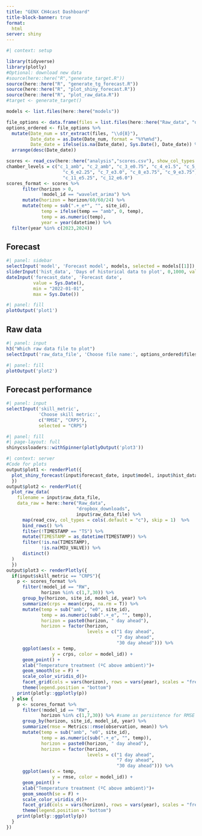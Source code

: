 ```yaml
---
title: "GENX CH4cast Dashboard"
title-block-banner: true
format: 
  html
server: shiny
---
```


```r
#| context: setup

library(tidyverse)
library(plotly)
#Optional: download new data
#source(here::here("R","generate_target.R"))
source(here::here("R", "generate_tg_forecast.R"))
source(here::here("R", "plot_shiny_forecast.R"))
source(here::here("R", "plot_raw_data.R"))
#target <- generate_target()

models <- list.files(here::here("models"))

file_options <- data.frame(files = list.files(here::here("Raw_data", "dropbox_downloads")))
options_ordered <- file_options %>%
  mutate(Date_num = str_extract(files, "\\d{8}"),
         Date_date = as.Date(Date_num, format = "%Y%m%d"),
         Date_date = ifelse(is.na(Date_date), Sys.Date(), Date_date)) %>%
  arrange(desc(Date_date))

scores <- read_csv(here::here("analysis","scores.csv"), show_col_types = F)
chamber_levels = c("c_1_amb", "c_2_amb", "c_3_e0.75", "c_4_e1.5", "c_5_e2.25",
                     "c_6_e2.25", "c_7_e3.0", "c_8_e3.75", "c_9_e3.75", "c_10_e4.5",
                     "c_11_e5.25", "c_12_e6.0")
scores_format <- scores %>%
      filter(horizon > 0,
             !model_id == "wavelet_arima") %>%
      mutate(horizon = horizon/60/60/24) %>%
      mutate(temp = sub(".+_e*", "", site_id),
             temp = ifelse(temp == "amb", 0, temp),
             temp = as.numeric(temp),
             year = year(datetime)) %>%
  filter(year %in% c(2023,2024))
```

::: {.panel-tabset}

## Forecast

```r
#| panel: sidebar
selectInput('model', 'Forecast model', models, selected = models[[1]])
sliderInput('hist_data', 'Days of historical data to plot', 0,1000, value = 35)
dateInput('forecast_date', 'Forecast date', 
          value = Sys.Date(), 
          min = "2022-01-01",
          max = Sys.Date())
```

```r
#| panel: fill
plotOutput('plot1')
```

## Raw data

```r
#| panel: input
h3("Which raw data file to plot")
selectInput('raw_data_file', 'Choose file name:', options_ordered$files, selected = "current.dat", width = "100%")
```

```r
#| panel: fill
plotOutput('plot2')
```

## Forecast performance
```r
#| panel: input
selectInput('skill_metric', 
            'Choose skill metric:', 
            c("RMSE", "CRPS"), 
            selected = "CRPS")
```

```r
#| panel: fill
#| page-layout: full
shinycssloaders::withSpinner(plotlyOutput('plot3'))
```

:::

```r
#| context: server
#Code for plots
output$plot1 <- renderPlot({
  plot_shiny_forecast(input$forecast_date, input$model, input$hist_data)
  })
output$plot2 <- renderPlot({
  plot_raw_data(
    filename = input$raw_data_file,
    data_raw = here::here("Raw_data",
                          "dropbox_downloads",
                          input$raw_data_file) %>%
      map(read_csv, col_types = cols(.default = "c"), skip = 1)  %>%
      bind_rows() %>%
      filter(!TIMESTAMP == "TS") %>%
      mutate(TIMESTAMP = as_datetime(TIMESTAMP)) %>%
      filter(!is.na(TIMESTAMP),
             !is.na(MIU_VALVE)) %>%
      distinct()
  )
  })
output$plot3 <- renderPlotly({
  if(input$skill_metric == "CRPS"){
    p <- scores_format %>%
      filter(!model_id == "RW",
             horizon %in% c(1,7,30)) %>%
      group_by(horizon, site_id, model_id, year) %>%
      summarize(crps = mean(crps, na.rm = T)) %>%
      mutate(temp = sub("amb", "e0", site_id),
             temp = as.numeric(sub(".+_e", "", temp)),
             horizon = paste0(horizon, " day ahead"),
             horizon = factor(horizon,
                              levels = c("1 day ahead",
                                         "7 day ahead",
                                         "30 day ahead"))) %>%
      ggplot(aes(x = temp, 
                 y = crps, color = model_id)) +
      geom_point() +
      xlab("Temperature treatment (ºC above ambient)")+
      geom_smooth(se = F) +
      scale_color_viridis_d()+
      facet_grid(cols = vars(horizon), rows = vars(year), scales = "free_y")+
      theme(legend.position = "bottom")
    print(plotly::ggplotly(p))
  } else {
    p <- scores_format %>%
      filter(!model_id == "RW",
             horizon %in% c(1,7,30)) %>% #same as persistence for RMSE
      group_by(horizon, site_id, model_id, year) %>%
      summarize(rmse = Metrics::rmse(observation, mean)) %>%
      mutate(temp = sub("amb", "e0", site_id),
             temp = as.numeric(sub(".+_e", "", temp)),
             horizon = paste0(horizon, " day ahead"),
             horizon = factor(horizon,
                              levels = c("1 day ahead",
                                         "7 day ahead",
                                         "30 day ahead"))) %>%
      ggplot(aes(x = temp, 
                 y = rmse, color = model_id)) +
      geom_point() +
      xlab("Temperature treatment (ºC above ambient)")+
      geom_smooth(se = F) +
      scale_color_viridis_d()+
      facet_grid(cols = vars(horizon), rows = vars(year), scales = "free_y")+
      theme(legend.position = "bottom")
    print(plotly::ggplotly(p))
  }
})
```